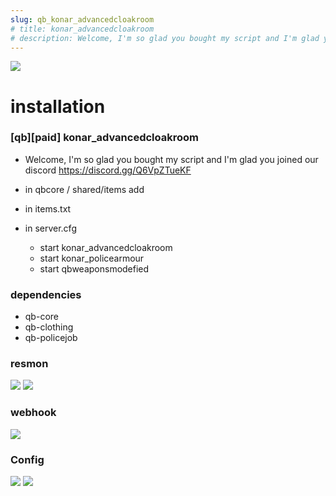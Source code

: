 ```yaml
---
slug: qb_konar_advancedcloakroom
# title: konar_advancedcloakroom
# description: Welcome, I'm so glad you bought my script and I'm glad you joined our discord https://discord.gg/Q6VpZTueKF
---
```

![](https://media.discordapp.net/attachments/923389102890549278/1072121769873395763/advance_cloak_room.png)

# installation
### [qb][paid] konar_advancedcloakroom
* Welcome, I'm so glad you bought my script and I'm glad you joined our discord https://discord.gg/Q6VpZTueKF

* in qbcore / shared/items add
* in items.txt
* in server.cfg 
    * start konar_advancedcloakroom
    * start konar_policearmour
    * start qbweaponsmodefied

### dependencies
* qb-core
* qb-clothing
* qb-policejob

### resmon
![](https://cdn.discordapp.com/attachments/824968307400507422/1071877719928881212/image.png)
![](https://media.discordapp.net/attachments/824968307400507422/1071877802648928317/image.png?width=914&height=21)

### webhook
![](https://media.discordapp.net/attachments/824968307400507422/1071873356619591871/image.png?width=501&height=665)

### Config
![](https://cdn.discordapp.com/attachments/923389102890549278/1072610819508027462/image.png)
![](https://cdn.discordapp.com/attachments/923389102890549278/1072611117999857675/image.png)
